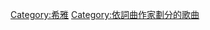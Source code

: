 {{Category explanation|'''[[希雅·富勒|希雅·富勒]]'''創作或聯合創作的歌曲。關於希雅·富勒的歌曲，請見「[[:Category:希雅·富勒歌曲|:Category:希雅·富勒歌曲]]」}}

[[Category:希雅|Category:希雅]]
[[Category:依詞曲作家劃分的歌曲|Category:依詞曲作家劃分的歌曲]]